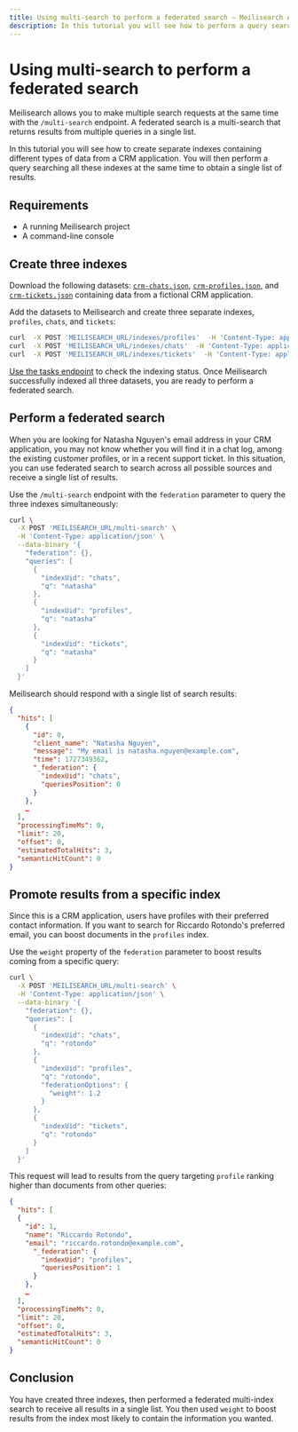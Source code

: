 ```yaml
---
title: Using multi-search to perform a federated search — Meilisearch API reference
description: In this tutorial you will see how to perform a query searching multiple indexes at the same time to obtain a single list of results.
---
```


# Using multi-search to perform a federated search

Meilisearch allows you to make multiple search requests at the same time with the `/multi-search` endpoint. A federated search is a multi-search that returns results from multiple queries in a single list.

In this tutorial you will see how to create separate indexes containing different types of data from a CRM application. You will then perform a query searching all these indexes at the same time to obtain a single list of results.

## Requirements

- A running Meilisearch project
- A command-line console

## Create three indexes

Download the following datasets: <a href="/assets/datasets/crm-chats.json">`crm-chats.json`</a>, <a href="/assets/datasets/crm-profiles.json">`crm-profiles.json`</a>, and <a href="/assets/datasets/crm-tickets.json">`crm-tickets.json`</a> containing data from a fictional CRM application.

Add the datasets to Meilisearch and create three separate indexes, `profiles`, `chats`, and `tickets`:

```sh
curl  -X POST 'MEILISEARCH_URL/indexes/profiles'  -H 'Content-Type: application/json'  --data-binary @crm-profiles.json &&
curl  -X POST 'MEILISEARCH_URL/indexes/chats'  -H 'Content-Type: application/json'  --data-binary @crm-chats.json &&
curl  -X POST 'MEILISEARCH_URL/indexes/tickets'  -H 'Content-Type: application/json'  --data-binary @crm-tickets.json
```

[Use the tasks endpoint](/learn/async/working_with_tasks) to check the indexing status. Once Meilisearch successfully indexed all three datasets, you are ready to perform a federated search.

## Perform a federated search

When you are looking for Natasha Nguyen's email address in your CRM application, you may not know whether you will find it in a chat log, among the existing customer profiles, or in a recent support ticket. In this situation, you can use federated search to search across all possible sources and receive a single list of results.

Use the `/multi-search` endpoint with the `federation` parameter to query the three indexes simultaneously:

```sh
curl \
  -X POST 'MEILISEARCH_URL/multi-search' \
  -H 'Content-Type: application/json' \
  --data-binary '{
    "federation": {},
    "queries": [
      {
        "indexUid": "chats",
        "q": "natasha"
      },
      {
        "indexUid": "profiles",
        "q": "natasha"
      },
      {
        "indexUid": "tickets",
        "q": "natasha"
      }
    ]
  }'
```

Meilisearch should respond with a single list of search results:

```json
{
  "hits": [
    {
      "id": 0,
      "client_name": "Natasha Nguyen",
      "message": "My email is natasha.nguyen@example.com",
      "time": 1727349362,
      "_federation": {
        "indexUid": "chats",
        "queriesPosition": 0
      }
    },
    …
  ],
  "processingTimeMs": 0,
  "limit": 20,
  "offset": 0,
  "estimatedTotalHits": 3,
  "semanticHitCount": 0
}
```

## Promote results from a specific index

Since this is a CRM application, users have profiles with their preferred contact information. If you want to search for Riccardo Rotondo's preferred email, you can boost documents in the `profiles` index.

Use the `weight` property of the `federation` parameter to boost results coming from a specific query:

```sh
curl \
  -X POST 'MEILISEARCH_URL/multi-search' \
  -H 'Content-Type: application/json' \
  --data-binary '{
    "federation": {},
    "queries": [
      {
        "indexUid": "chats",
        "q": "rotondo"
      },
      {
        "indexUid": "profiles",
        "q": "rotondo",
        "federationOptions": {
          "weight": 1.2 
        }
      },
      {
        "indexUid": "tickets",
        "q": "rotondo"
      }
    ]
  }'
```

This request will lead to results from the query targeting `profile` ranking higher than documents from other queries:

```json
{
  "hits": [
  {
    "id": 1,
    "name": "Riccardo Rotondo",
    "email": "riccardo.rotondo@example.com",
      "_federation": {
        "indexUid": "profiles",
        "queriesPosition": 1
      }
    },
    …
  ],
  "processingTimeMs": 0,
  "limit": 20,
  "offset": 0,
  "estimatedTotalHits": 3,
  "semanticHitCount": 0
}
```

## Conclusion

You have created three indexes, then performed a federated multi-index search to receive all results in a single list. You then used `weight` to boost results from the index most likely to contain the information you wanted.
